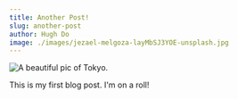 ```yaml
---
title: Another Post!
slug: another-post
author: Hugh Do
image: ./images/jezael-melgoza-layMbSJ3YOE-unsplash.jpg
---
```


![A beautiful pic of Tokyo.](./images/jezael-melgoza-layMbSJ3YOE-unsplash.jpg)

This is my first blog post. I'm on a roll!
